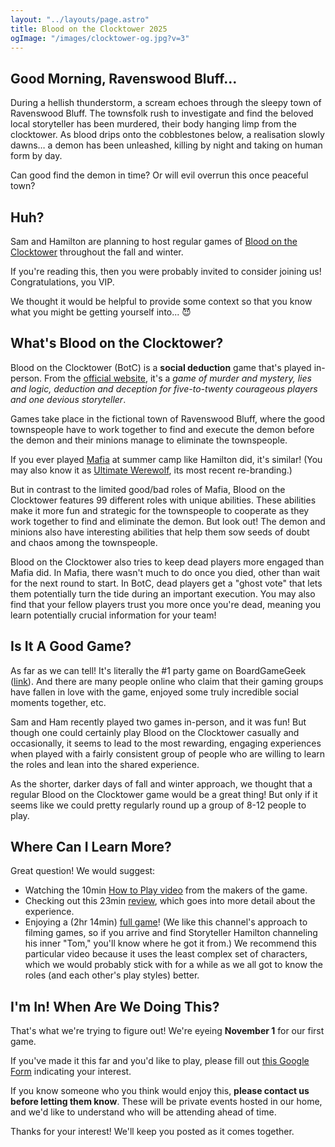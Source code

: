 ```yaml
---
layout: "../layouts/page.astro"
title: Blood on the Clocktower 2025
ogImage: "/images/clocktower-og.jpg?v=3"
---
```


## Good Morning, Ravenswood Bluff...

During a hellish thunderstorm, a scream echoes through the sleepy town of Ravenswood Bluff. The townsfolk rush to investigate and find the beloved local storyteller has been murdered, their body hanging limp from the clocktower. As blood drips onto the cobblestones below, a realisation slowly dawns… a demon has been unleashed, killing by night and taking on human form by day.

Can good find the demon in time? Or will evil overrun this once peaceful town?

## Huh?

Sam and Hamilton are planning to host regular games of [Blood on the Clocktower](https://bloodontheclocktower.com/) throughout the fall and winter.

If you're reading this, then you were probably invited to consider joining us! Congratulations, you VIP.

We thought it would be helpful to provide some context so that you know what you might be getting yourself into... 😈

## What's Blood on the Clocktower?

Blood on the Clocktower (BotC) is a **social deduction** game that's played in-person. From the [official website](https://bloodontheclocktower.com/), it's a _game of murder and mystery, lies and logic, deduction and deception for five-to-twenty courageous players and one devious storyteller_.

Games take place in the fictional town of Ravenswood Bluff, where the good townspeople have to work together to find and execute the demon before the demon and their minions manage to eliminate the townspeople.

If you ever played [Mafia](<https://en.wikipedia.org/wiki/Mafia_(party_game)>) at summer camp like Hamilton did, it's similar! (You may also know it as [Ultimate Werewolf](https://beziergames.com/products/one-night-ultimate-werewolf), its most recent re-branding.)

But in contrast to the limited good/bad roles of Mafia, Blood on the Clocktower features 99 different roles with unique abilities. These abilities make it more fun and strategic for the townspeople to cooperate as they work together to find and eliminate the demon. But look out! The demon and minions also have interesting abilities that help them sow seeds of doubt and chaos among the townspeople.

Blood on the Clocktower also tries to keep dead players more engaged than Mafia did. In Mafia, there wasn't much to do once you died, other than wait for the next round to start. In BotC, dead players get a "ghost vote" that lets them potentially turn the tide during an important execution. You may also find that your fellow players trust you more once you're dead, meaning you learn potentially crucial information for your team!

## Is It A Good Game?

As far as we can tell! It's literally the #1 party game on BoardGameGeek ([link](https://boardgamegeek.com/boardgame/240980/blood-on-the-clocktower)). And there are many people online who claim that their gaming groups have fallen in love with the game, enjoyed some truly incredible social moments together, etc.

Sam and Ham recently played two games in-person, and it was fun! But though one could certainly play Blood on the Clocktower casually and occasionally, it seems to lead to the most rewarding, engaging experiences when played with a fairly consistent group of people who are willing to learn the roles and lean into the shared experience.

As the shorter, darker days of fall and winter approach, we thought that a regular Blood on the Clocktower game would be a great thing! But only if it seems like we could pretty regularly round up a group of 8-12 people to play.

## Where Can I Learn More?

Great question! We would suggest:

- Watching the 10min [How to Play video](https://www.youtube.com/watch?v=M-aZP47Nm9g) from the makers of the game.
- Checking out this 23min [review](https://www.youtube.com/watch?v=ImcG8sC7qT4), which goes into more detail about the experience.
- Enjoying a (2hr 14min) [full game](https://www.youtube.com/watch?v=m14N28Lq-jM)! (We like this channel's approach to filming games, so if you arrive and find Storyteller Hamilton channeling his inner "Tom," you'll know where he got it from.) We recommend this particular video because it uses the least complex set of characters, which we would probably stick with for a while as we all got to know the roles (and each other's play styles) better.

## I'm In! When Are We Doing This?

That's what we're trying to figure out! We're eyeing **November 1** for our first game.

If you've made it this far and you'd like to play, please fill out [this Google Form](https://forms.gle/dvBUj55z38FdC8626) indicating your interest.

If you know someone who you think would enjoy this, **please contact us before letting them know**. These will be private events hosted in our home, and we'd like to understand who will be attending ahead of time.

Thanks for your interest! We'll keep you posted as it comes together.
